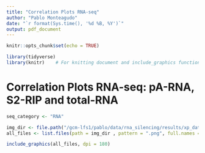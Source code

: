 ```yaml
---
title: "Correlation Plots RNA-seq"
author: "Pablo Monteagudo"
date: "`r format(Sys.time(), '%d %B, %Y')`"
output: pdf_document
---
```


```r
knitr::opts_chunk$set(echo = TRUE)

library(tidyverse)
library(knitr)    # For knitting document and include_graphics function
```

\newpage

# Correlation Plots RNA-seq: pA-RNA, S2-RIP and total-RNA

```r
seq_category <- "RNA"

img_dir <- file.path("/gcm-lfs1/pablo/data/rna_silencing/results/xp_data", seq_category, "CORR")
all_files <- list.files(path = img_dir , pattern = ".png", full.names = TRUE, recursive = TRUE)
```


```r
include_graphics(all_files, dpi = 180)
```
